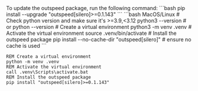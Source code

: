 <Warning>
  To update the outspeed package, run the following command: 
  ```bash 
  pip install --upgrade "outspeed[silero]>=0.1.143" 
  ```
</Warning>

<CodeGroup>
```bash MacOS/Linux
# Check python version and make sure it's >=3.9,<3.12
python3 --version # or python --version
# Create a virtual environment
python3 -m venv .venv
# Activate the virtual environment
source .venv/bin/activate
# Install the outspeed package
pip install --no-cache-dir "outspeed[silero]" # ensure no cache is used
```

```batch Windows
REM Create a virtual environment
python -m venv .venv
REM Activate the virtual environment
call .venv\Scripts\activate.bat
REM Install the outspeed package
pip install "outspeed[silero]>=0.1.143"
```

</CodeGroup>
